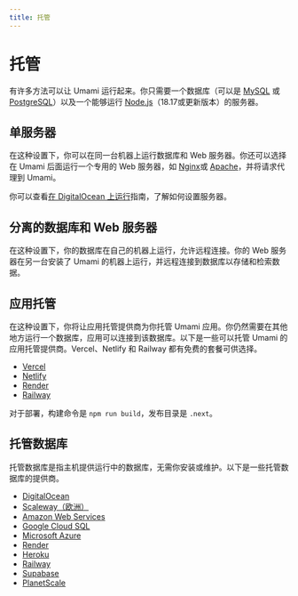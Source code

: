 ```yaml
---
title: 托管
---
```


# 托管

有许多方法可以让 Umami 运行起来。你只需要一个数据库（可以是 [MySQL](https://www.mysql.com/) 或 [PostgreSQL](https://www.postgresql.org/)）以及一个能够运行 [Node.js](https://nodejs.org/)（18.17或更新版本）的服务器。

## 单服务器

在这种设置下，你可以在同一台机器上运行数据库和 Web 服务器。你还可以选择在 Umami 后面运行一个专用的 Web 服务器，如 [Nginx](https://www.nginx.com/)或 [Apache](https://httpd.apache.org/)，并将请求代理到 Umami。

你可以查看[在 DigitalOcean 上运行](/docs/running-on-digitalocean)指南，了解如何设置服务器。

## 分离的数据库和 Web 服务器

在这种设置下，你的数据库在自己的机器上运行，允许远程连接。你的 Web 服务器在另一台安装了 Umami 的机器上运行，并远程连接到数据库以存储和检索数据。

## 应用托管

在这种设置下，你将让应用托管提供商为你托管 Umami 应用。你仍然需要在其他地方运行一个数据库，应用可以连接到该数据库。以下是一些可以托管 Umami 的应用托管提供商。Vercel、Netlify 和 Railway 都有免费的套餐可供选择。

- [Vercel](https://vercel.com/)
- [Netlify](https://www.netlify.com/)
- [Render](https://render.com/)
- [Railway](https://railway.app/)

对于部署，构建命令是 `npm run build`，发布目录是 `.next`。

## 托管数据库

托管数据库是指主机提供运行中的数据库，无需你安装或维护。以下是一些托管数据库的提供商。

- [DigitalOcean](https://www.digitalocean.com/products/managed-databases/)
- [Scaleway（欧洲）](https://www.scaleway.com/en/database/)
- [Amazon Web Services](https://aws.amazon.com/products/databases/)
- [Google Cloud SQL](https://cloud.google.com/sql/)
- [Microsoft Azure](https://azure.microsoft.com/en-us/services/#databases)
- [Render](https://render.com/pricing#databases)
- [Heroku](https://www.heroku.com/postgres)
- [Railway](https://docs.railway.app/databases/postgresql/)
- [Supabase](https://supabase.com/database)
- [PlanetScale](https://planetscale.com/)
